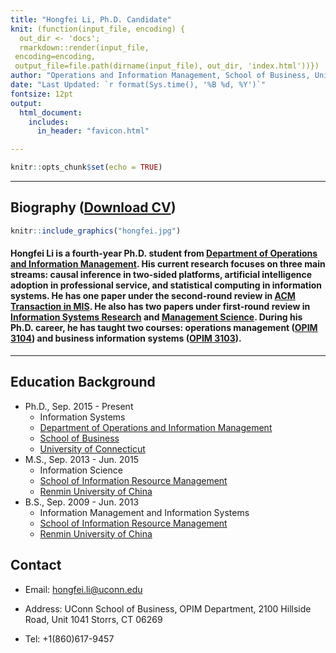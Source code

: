 ```yaml
---
title: "Hongfei Li, Ph.D. Candidate"
knit: (function(input_file, encoding) {
  out_dir <- 'docs';
  rmarkdown::render(input_file,
 encoding=encoding,
 output_file=file.path(dirname(input_file), out_dir, 'index.html'))})
author: "Operations and Information Management, School of Business, University of Connecticut"
date: "Last Updated: `r format(Sys.time(), '%B %d, %Y')`"
fontsize: 12pt
output: 
  html_document:
    includes:
      in_header: "favicon.html"

---
```


```r
knitr::opts_chunk$set(echo = TRUE)
```



***
## Biography (<a href="CV.pdf#" class="download" title="Download CV as PDF">Download CV</a>)

<div class = "row">
<div class = "col-md-6">
```r
knitr::include_graphics("hongfei.jpg")
```
</div>
<div class = "col-md-6">
#### Hongfei Li is a fourth-year Ph.D. student from [Department of Operations and Information Management](https://opim.business.uconn.edu/). His current research focuses on three main streams: causal inference in two-sided platforms, artificial intelligence adoption in professional service, and statistical computing in information systems. He has one paper under the second-round review in [ACM Transaction in MIS](https://tmis.acm.org/). He also has two papers under first-round review in [Information Systems Research](https://pubsonline.informs.org/journal/isre) and [Management Science](https://pubsonline.informs.org/journal/mnsc). During his Ph.D. career, he has taught two courses: operations management ([OPIM 3104](https://hongfeiuconn.github.io/OPIM3104/)) and business information systems ([OPIM 3103](https://hongfeiuconn.github.io/OPIM3103/)).
</div>
</div>

***

\vspace{1cm}

## Education Background
    
  * Ph.D., Sep. 2015 - Present
      * Information Systems
      * [Department of Operations and Information Management](https://opim.business.uconn.edu/)
      * [School of Business](https://www.business.uconn.edu/)
      * [University of Connecticut](https://uconn.edu/)
  * M.S., Sep. 2013 - Jun. 2015
      * Information Science
      * [School of Information Resource Management](http://sirm.ruc.edu.cn/)
      * [Renmin University of China](https://www.ruc.edu.cn/en)
  * B.S., Sep. 2009 - Jun. 2013
      * Information Management and Information Systems
      * [School of Information Resource Management](http://sirm.ruc.edu.cn/)
      * [Renmin University of China](https://www.ruc.edu.cn/en)

## Contact

* Email: <a href="mailto:hongfei.li@uconn.edu">hongfei.li@uconn.edu</a>

* Address: UConn School of Business, OPIM Department, 2100 Hillside Road, Unit 1041
Storrs, CT 06269

* Tel: +1(860)617-9457